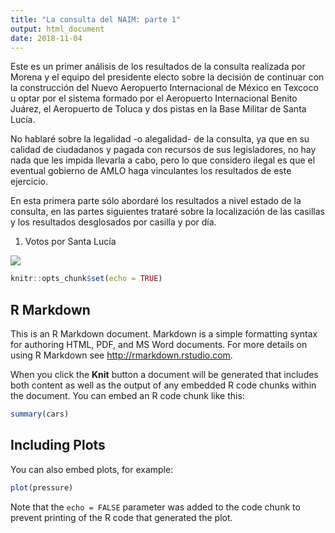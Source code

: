 ```yaml
---
title: "La consulta del NAIM: parte 1"
output: html_document
date: 2018-11-04
---
```


Este es un primer análisis de los resultados de la consulta realizada por Morena y el equipo del presidente electo sobre la decisión de continuar con la construcción del Nuevo Aeropuerto Internacional de México en Texcoco u optar por el sistema formado por el Aeropuerto Internacional Benito Juárez, el Aeropuerto de Toluca y dos pistas en la Base Militar de Santa Lucía.

No hablaré sobre la legalidad -o alegalidad- de la consulta, ya que en su calidad de ciudadanos y pagada con recursos de sus legisladores, no hay nada que les impida llevarla a cabo, pero lo que considero ilegal es que el eventual gobierno de AMLO haga vinculantes los resultados de este ejercicio. 

En esta primera parte sólo abordaré los resultados a nivel estado de la consulta, en las partes siguientes trataré sobre la localización de las casillas y los resultados desglosados por casilla y por día.

1. Votos por Santa Lucía

![](images/SantaLucia.png)
```r
knitr::opts_chunk$set(echo = TRUE)
```

## R Markdown

This is an R Markdown document. Markdown is a simple formatting syntax for authoring HTML, PDF, and MS Word documents. For more details on using R Markdown see <http://rmarkdown.rstudio.com>.

When you click the **Knit** button a document will be generated that includes both content as well as the output of any embedded R code chunks within the document. You can embed an R code chunk like this:

```r
summary(cars)
```

## Including Plots

You can also embed plots, for example:

```r
plot(pressure)
```

Note that the `echo = FALSE` parameter was added to the code chunk to prevent printing of the R code that generated the plot.

